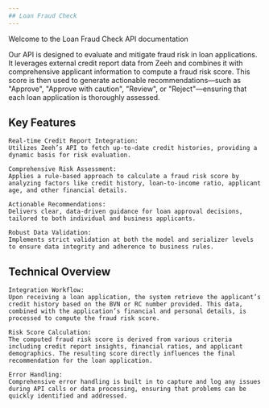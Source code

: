 ```yaml
---
## Loan Fraud Check
---
```


Welcome to the Loan Fraud Check API documentation

Our API is designed to evaluate and mitigate fraud risk in loan applications. It leverages external credit report data from Zeeh and combines it with comprehensive applicant information to compute a fraud risk score. This score is then used to generate actionable recommendations—such as "Approve", "Approve with caution", "Review", or "Reject"—ensuring that each loan application is thoroughly assessed.

## Key Features

    Real-time Credit Report Integration:
    Utilizes Zeeh’s API to fetch up-to-date credit histories, providing a dynamic basis for risk evaluation.

    Comprehensive Risk Assessment:
    Applies a rule-based approach to calculate a fraud risk score by analyzing factors like credit history, loan-to-income ratio, applicant age, and other financial details.

    Actionable Recommendations:
    Delivers clear, data-driven guidance for loan approval decisions, tailored to both individual and business applicants.

    Robust Data Validation:
    Implements strict validation at both the model and serializer levels to ensure data integrity and adherence to business rules.

## Technical Overview

    Integration Workflow:
    Upon receiving a loan application, the system retrieve the applicant’s credit history based on the BVN or RC number provided. This data, combined with the application’s financial and personal details, is processed to compute the fraud risk score.

    Risk Score Calculation:
    The computed fraud risk score is derived from various criteria including credit report insights, financial ratios, and applicant demographics. The resulting score directly influences the final recommendation for the loan application.

    Error Handling:
    Comprehensive error handling is built in to capture and log any issues during API calls or data processing, ensuring that problems can be quickly identified and addressed.
